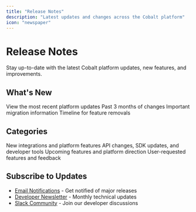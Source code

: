 ```yaml
---
title: "Release Notes"
description: "Latest updates and changes across the Cobalt platform"
icon: "newspaper"
---
```


# Release Notes

Stay up-to-date with the latest Cobalt platform updates, new features, and improvements.

## What's New

<CardGroup cols={2}>
  <Card title="Latest Release" icon="rocket" href="/v3/release-notes/latest/current-version">
    View the most recent platform updates
  </Card>
  <Card title="Recent Updates" icon="clock" href="/v3/release-notes/latest/recent-updates">
    Past 3 months of changes
  </Card>
  <Card title="Breaking Changes" icon="exclamation-triangle" href="/v3/release-notes/latest/breaking-changes">
    Important migration information
  </Card>
  <Card title="Deprecations" icon="warning" href="/v3/release-notes/latest/deprecation-notices">
    Timeline for feature removals
  </Card>
</CardGroup>

## Categories

<CardGroup cols={2}>
  <Card title="Product Updates" icon="sparkles" href="/v3/release-notes/product/new-integrations">
    New integrations and platform features
  </Card>
  <Card title="Developer Resources" icon="code" href="/v3/release-notes/developer/migration-guides">
    API changes, SDK updates, and developer tools
  </Card>
  <Card title="Roadmap" icon="map" href="/v3/release-notes/roadmap/upcoming-features">
    Upcoming features and platform direction
  </Card>
  <Card title="Community" icon="users" href="/v3/release-notes/roadmap/community-requests">
    User-requested features and feedback
  </Card>
</CardGroup>

## Subscribe to Updates

- [Email Notifications](https://gocobalt.io/contact-us) - Get notified of major releases
- [Developer Newsletter](https://gocobalt.io/contact-us) - Monthly technical updates
- [Slack Community](https://gocobalt.io/contact-us) - Join our developer discussions